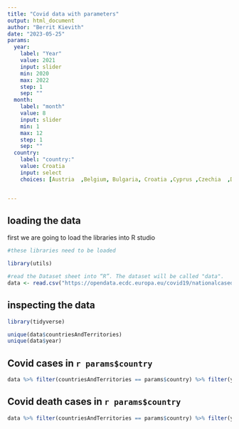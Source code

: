 ```yaml
---
title: "Covid data with parameters"
output: html_document
author: "Berrit Kievith"
date: "2023-05-25"
params:
  year:
    label: "Year"
    value: 2021
    input: slider
    min: 2020
    max: 2022
    step: 1
    sep: ""
  month:
    label: "month"
    value: 8
    input: slider
    min: 1
    max: 12
    step: 1
    sep: ""
  country:
    label: "country:"
    value: Croatia
    input: select
    choices: [Austria  ,Belgium, Bulgaria, Croatia ,Cyprus ,Czechia  ,Denmark, Estonia ,Finland,  France , Germany  ,Greece Hungary, Iceland, Ireland, Italy , Latvia  , Liechtenstein, Lithuania,  Luxembourg , Malta, Netherlands, Norway,  Poland, Portugal , Romania, Slovakia ,Slovenia, Spain ,Sweden ]


---
```



## loading the data
first we are going to load the libraries into R studio
```r
#these libraries need to be loaded

library(utils)

#read the Dataset sheet into “R”. The dataset will be called "data".
data <- read.csv("https://opendata.ecdc.europa.eu/covid19/nationalcasedeath_eueea_daily_ei/csv", na.strings = "", fileEncoding = "UTF-8-BOM")
```
## inspecting the data

```r
library(tidyverse)

unique(data$countriesAndTerritories)
unique(data$year)
```
## Covid cases in `r params$country`

```r
data %>% filter(countriesAndTerritories == params$country) %>% filter(year == params$year) %>% filter(month == params$month)  %>% ggplot(aes(x= day , y = cases)) + geom_point(aes(color = "lightblue")) + geom_line(aes(color = "lightblue")) + scale_color_manual(values= "lightblue") + theme(legend.position = "none") + labs(title = paste("covid cases" , params$country , params$month , params$year , sep = " "))
```
## Covid death  cases in `r params$country`
```r
data %>% filter(countriesAndTerritories == params$country) %>% filter(year == params$year) %>% filter(month == params$month)  %>% ggplot(aes(x= day , y = deaths )) + geom_point(aes(color = "darkred")) + geom_line(aes(color = "darkred")) + scale_color_manual(values= "darkred") + theme(legend.position = "none") + labs(title = paste("covid deaths" , params$country , params$month , params$year , sep = " "))
```


